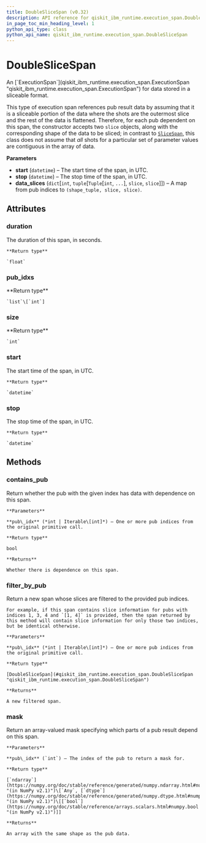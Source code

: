 ```yaml
---
title: DoubleSliceSpan (v0.32)
description: API reference for qiskit_ibm_runtime.execution_span.DoubleSliceSpan in qiskit-ibm-runtime v0.32
in_page_toc_min_heading_level: 1
python_api_type: class
python_api_name: qiskit_ibm_runtime.execution_span.DoubleSliceSpan
---
```


# DoubleSliceSpan

<Class id="qiskit_ibm_runtime.execution_span.DoubleSliceSpan" isDedicatedPage={true} github="https://github.com/Qiskit/qiskit-ibm-runtime/tree/stable/0.32/qiskit_ibm_runtime/execution_span/double_slice_span.py#L27-L79" signature="DoubleSliceSpan(start, stop, data_slices)" modifiers="class">
  An [`ExecutionSpan`](qiskit_ibm_runtime.execution_span.ExecutionSpan "qiskit_ibm_runtime.execution_span.ExecutionSpan") for data stored in a sliceable format.

  This type of execution span references pub result data by assuming that it is a sliceable portion of the data where the shots are the outermost slice and the rest of the data is flattened. Therefore, for each pub dependent on this span, the constructor accepts two `slice` objects, along with the corresponding shape of the data to be sliced; in contrast to [`SliceSpan`](qiskit_ibm_runtime.execution_span.SliceSpan "qiskit_ibm_runtime.execution_span.SliceSpan"), this class does not assume that *all* shots for a particular set of parameter values are contiguous in the array of data.

  **Parameters**

  *   **start** (`datetime`) – The start time of the span, in UTC.
  *   **stop** (`datetime`) – The stop time of the span, in UTC.
  *   **data\_slices** (`dict`\[`int`, `tuple`\[`Tuple`\[`int`, `...`], `slice`, `slice`]]) – A map from pub indices to `(shape_tuple, slice, slice)`.

  ## Attributes

  ### duration

  <Attribute id="qiskit_ibm_runtime.execution_span.DoubleSliceSpan.duration">
    The duration of this span, in seconds.

    **Return type**

    `float`
  </Attribute>

  ### pub\_idxs

  <Attribute id="qiskit_ibm_runtime.execution_span.DoubleSliceSpan.pub_idxs">
    **Return type**

    `list`\[`int`]
  </Attribute>

  ### size

  <Attribute id="qiskit_ibm_runtime.execution_span.DoubleSliceSpan.size">
    **Return type**

    `int`
  </Attribute>

  ### start

  <Attribute id="qiskit_ibm_runtime.execution_span.DoubleSliceSpan.start">
    The start time of the span, in UTC.

    **Return type**

    `datetime`
  </Attribute>

  ### stop

  <Attribute id="qiskit_ibm_runtime.execution_span.DoubleSliceSpan.stop">
    The stop time of the span, in UTC.

    **Return type**

    `datetime`
  </Attribute>

  ## Methods

  ### contains\_pub

  <Function id="qiskit_ibm_runtime.execution_span.DoubleSliceSpan.contains_pub" github="https://github.com/Qiskit/qiskit-ibm-runtime/tree/stable/0.32/qiskit_ibm_runtime/execution_span/execution_span.py#L112-L122" signature="contains_pub(pub_idx)">
    Return whether the pub with the given index has data with dependence on this span.

    **Parameters**

    **pub\_idx** (*int | Iterable\[int]*) – One or more pub indices from the original primitive call.

    **Return type**

    bool

    **Returns**

    Whether there is dependence on this span.
  </Function>

  ### filter\_by\_pub

  <Function id="qiskit_ibm_runtime.execution_span.DoubleSliceSpan.filter_by_pub" github="https://github.com/Qiskit/qiskit-ibm-runtime/tree/stable/0.32/qiskit_ibm_runtime/execution_span/double_slice_span.py#L76-L79" signature="filter_by_pub(pub_idx)">
    Return a new span whose slices are filtered to the provided pub indices.

    For example, if this span contains slice information for pubs with indices 1, 3, 4 and `[1, 4]` is provided, then the span returned by this method will contain slice information for only those two indices, but be identical otherwise.

    **Parameters**

    **pub\_idx** (*int | Iterable\[int]*) – One or more pub indices from the original primitive call.

    **Return type**

    [DoubleSliceSpan](#qiskit_ibm_runtime.execution_span.DoubleSliceSpan "qiskit_ibm_runtime.execution_span.DoubleSliceSpan")

    **Returns**

    A new filtered span.
  </Function>

  ### mask

  <Function id="qiskit_ibm_runtime.execution_span.DoubleSliceSpan.mask" github="https://github.com/Qiskit/qiskit-ibm-runtime/tree/stable/0.32/qiskit_ibm_runtime/execution_span/double_slice_span.py#L70-L74" signature="mask(pub_idx)">
    Return an array-valued mask specifying which parts of a pub result depend on this span.

    **Parameters**

    **pub\_idx** (`int`) – The index of the pub to return a mask for.

    **Return type**

    [`ndarray`](https://numpy.org/doc/stable/reference/generated/numpy.ndarray.html#numpy.ndarray "(in NumPy v2.1)")\[`Any`, [`dtype`](https://numpy.org/doc/stable/reference/generated/numpy.dtype.html#numpy.dtype "(in NumPy v2.1)")\[[`bool`](https://numpy.org/doc/stable/reference/arrays.scalars.html#numpy.bool "(in NumPy v2.1)")]]

    **Returns**

    An array with the same shape as the pub data.
  </Function>
</Class>

